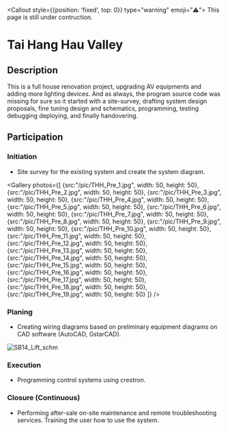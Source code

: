 

<Callout style={{position: 'fixed', top: 0}} type="warning" emoji="⚠️">
  This page is still under contruction.
</Callout>

# Tai Hang Hau Valley

## Description

This is a full house renovation project, upgrading AV equipments and adding more lighting devices. And as always, the program source code was missing for sure so it started with a site-survey, drafting system design proposals, fine tuning design and schematics, programming, testing debugging deploying, and finally handovering.

## Participation

### Initiation
 
- Site survey for the existing system and create the system diagram.

<Gallery photos={[
    {src:"/pic/THH_Pre_1.jpg", width: 50, height: 50},
    {src:"/pic/THH_Pre_2.jpg", width: 50, height: 50},
    {src:"/pic/THH_Pre_3.jpg", width: 50, height: 50},
    {src:"/pic/THH_Pre_4.jpg", width: 50, height: 50},
    {src:"/pic/THH_Pre_5.jpg", width: 50, height: 50},
    {src:"/pic/THH_Pre_6.jpg", width: 50, height: 50},
    {src:"/pic/THH_Pre_7.jpg", width: 50, height: 50},
    {src:"/pic/THH_Pre_8.jpg", width: 50, height: 50},
    {src:"/pic/THH_Pre_9.jpg", width: 50, height: 50},
    {src:"/pic/THH_Pre_10.jpg", width: 50, height: 50},
    {src:"/pic/THH_Pre_11.jpg", width: 50, height: 50},
    {src:"/pic/THH_Pre_12.jpg", width: 50, height: 50},
    {src:"/pic/THH_Pre_13.jpg", width: 50, height: 50},
    {src:"/pic/THH_Pre_14.jpg", width: 50, height: 50},
    {src:"/pic/THH_Pre_15.jpg", width: 50, height: 50},
    {src:"/pic/THH_Pre_16.jpg", width: 50, height: 50},
    {src:"/pic/THH_Pre_17.jpg", width: 50, height: 50},
    {src:"/pic/THH_Pre_18.jpg", width: 50, height: 50},
    {src:"/pic/THH_Pre_19.jpg", width: 50, height: 50}
    ]}
/>

### Planing
 
- Creating wiring diagrams based on preliminary equipment diagrams on CAD software (AutoCAD, GstarCAD).

![SB14_Lift_schm](/pic/THH137_AV_schm.png)

### Execution

- Programming control systems using crestron.

### Closure (Continuous)

- Performing after-sale on-site maintenance and remote troubleshooting services. Training the user how to use the system.
